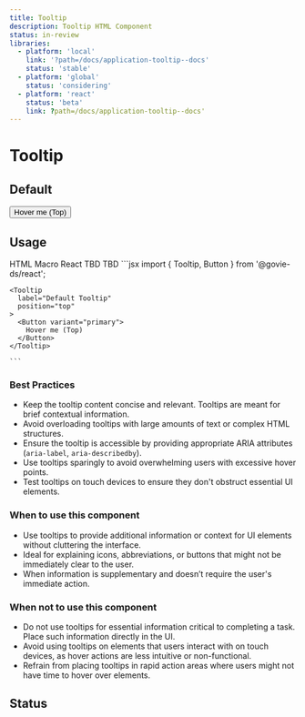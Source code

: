 ```yaml
---
title: Tooltip
description: Tooltip HTML Component
status: in-review
libraries:
  - platform: 'local'
    link: '?path=/docs/application-tooltip--docs'
    status: 'stable'
  - platform: 'global'
    status: 'considering'
  - platform: 'react'
    status: 'beta'
    link: ?path=/docs/application-tooltip--docs'
---
```


# Tooltip

## Default

<ComponentContainer>
  <Tooltip label="Default Tooltip" position="top">
    <Button variant="primary">Hover me (Top)</Button>
  </Tooltip>
</ComponentContainer>

## Usage

<Tabs id="tab1">
  <TabList>
    <TabItem value="tab11">HTML</TabItem>
    <TabItem value="tab12">Macro</TabItem>
    <TabItem value="tab13" checked>React</TabItem>
  </TabList>
  <TabPanel value="tab11">
  TBD
  </TabPanel>
  <TabPanel value="tab12">
  TBD
  </TabPanel>
  <TabPanel value="tab13">
    ```jsx
    import { Tooltip, Button } from '@govie-ds/react';

    <Tooltip
      label="Default Tooltip"
      position="top"
    >
      <Button variant="primary">
        Hover me (Top)
      </Button>
    </Tooltip>

    ```

  </TabPanel>
</Tabs>

### Best Practices

- Keep the tooltip content concise and relevant. Tooltips are meant for brief contextual information.
- Avoid overloading tooltips with large amounts of text or complex HTML structures.
- Ensure the tooltip is accessible by providing appropriate ARIA attributes (`aria-label`, `aria-describedby`).
- Use tooltips sparingly to avoid overwhelming users with excessive hover points.
- Test tooltips on touch devices to ensure they don't obstruct essential UI elements.

### When to use this component

- Use tooltips to provide additional information or context for UI elements without cluttering the interface.
- Ideal for explaining icons, abbreviations, or buttons that might not be immediately clear to the user.
- When information is supplementary and doesn’t require the user's immediate action.

### When not to use this component

- Do not use tooltips for essential information critical to completing a task. Place such information directly in the UI.
- Avoid using tooltips on elements that users interact with on touch devices, as hover actions are less intuitive or non-functional.
- Refrain from placing tooltips in rapid action areas where users might not have time to hover over elements.

## Status

<ComponentStatusBlock componentId="tooltip" />
